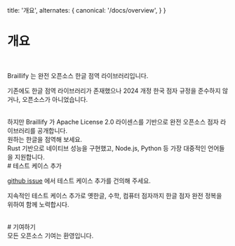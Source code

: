   title: '개요',
  alternates: {
    canonical: '/docs/overview',
  }
}

# 개요
<br/>

Braillify 는 완전 오픈소스 한글 점역 라이브러리입니다.
<br/>

기존에도 한글 점역 라이브러리가 존재했으나 2024 개정 한국 점자 규정을 준수하지 않거나, 오픈소스가 아니었습니다.

<br/>
하지만 Braillify 가 Apache License 2.0 라이센스를 기반으로 완전 오픈소스 점자 라이브러리를 공개합니다.

<br/>
원하는 한글을 점역해 보세요.

<br/>
Rust 기반으로 네이티브 성능을 구현했고, Node.js, Python 등 가장 대중적인 언어들을 지원합니다.

<br/>
# 테스트 케이스 추가
<br/>

[github issue](https://github.com/dev-five-git/braillify/issues) 에서 테스트 케이스 추가를 건의해 주세요.
<br/>

지속적인 테스트 케이스 추가로 옛한글, 수학, 컴퓨터 점자까지 한글 점자 완전 정복을 위하여 함께 노력합시다.

<br/>
# 기여하기
<br/>
모든 오픈소스 기여는 환영입니다.